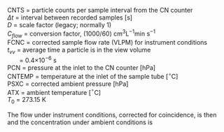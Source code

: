<p class=box>
CNTS = particle counts per sample interval from the CN counter\index{CNTS}  
$\Delta t$ = \sindex[lis]{Deltat@$\Delta t$=time interval}interval
between recorded samples [s]  
$D$ = scale factor (legacy; normally 1)  
$C_{flow}$ = \sindex[lis]{Cflow@$C_{flow}$ = flow conversion factor}conversion
factor, (1000/60) cm$^{3}$L$^{-1}$min s$^{-1}$  
FCNC = corrected sample flow rate (VLPM) for instrument conditions\index{FCNC}  
$t_{vv}$ = average time a particle is in the view volume  
\ \ \ \ \ \ \ = 0.4$\times10^{-6}$\ s  
PCN = pressure at the inlet to the CN counter [hPa]\index{PCN}  
CNTEMP = temperature at the inlet of the sample tube [$^{\circ}$C]\index{CNTEMP}  
PSXC = corrected ambient pressure [hPa]\index{PSXC}  
ATX = ambient temperature [$^{\circ}$C]\index{ATX}  
$T_{0}$ = 273.15\ K  
</p><p class=box2>
\begin{equation}
\mathrm{A=\frac{\{CNTS\}}{\mathrm{(\{FCNC\}\times C_{flow})}\Delta t}\,D}
(\#eq:CONCNbox1)
\end{equation}
The flow under instrument conditions, corrected for coincidence, is
then  
\begin{equation}
B\mathrm{=A}\,e^{At_{vv}(\mathrm{\{FCNC\}\times C_{flow})}}
(\#eq:CONCNbox2)
\end{equation}
and the concentration under ambient conditions is\index{CONCN}  
\begin{equation}
\mathrm{\{CONCN\}}=B\frac{\mathrm{\{PSXC\}}}{\mathrm{\{PCN\}}}\frac{\mathrm{(\{CNTEMP\}}+T_{0})}{(\mathrm{\{ATX\}}+T_{0})}
(\#eq:CONCNbox3)
\end{equation}
</p>  
